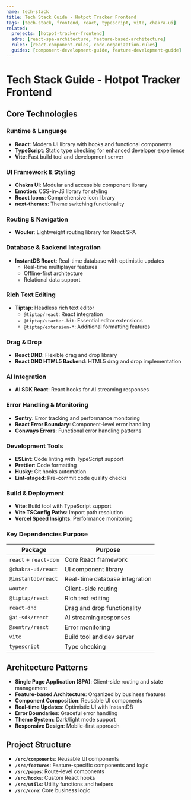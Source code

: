 ```yaml
---
name: tech-stack
title: Tech Stack Guide - Hotpot Tracker Frontend
tags: [tech-stack, frontend, react, typescript, vite, chakra-ui]
related:
  projects: [hotpot-tracker-frontend]
  adrs: [react-spa-architecture, feature-based-architecture]
  rules: [react-component-rules, code-organization-rules]
  guides: [component-development-guide, feature-development-guide]
---
```


# Tech Stack Guide - Hotpot Tracker Frontend

## Core Technologies

### Runtime & Language

- **React**: Modern UI library with hooks and functional components
- **TypeScript**: Static type checking for enhanced developer experience
- **Vite**: Fast build tool and development server

### UI Framework & Styling

- **Chakra UI**: Modular and accessible component library
- **Emotion**: CSS-in-JS library for styling
- **React Icons**: Comprehensive icon library
- **next-themes**: Theme switching functionality

### Routing & Navigation

- **Wouter**: Lightweight routing library for React SPA

### Database & Backend Integration

- **InstantDB React**: Real-time database with optimistic updates
  - Real-time multiplayer features
  - Offline-first architecture
  - Relational data support

### Rich Text Editing

- **Tiptap**: Headless rich text editor
  - `@tiptap/react`: React integration
  - `@tiptap/starter-kit`: Essential editor extensions
  - `@tiptap/extension-*`: Additional formatting features

### Drag & Drop

- **React DND**: Flexible drag and drop library
- **React DND HTML5 Backend**: HTML5 drag and drop implementation

### AI Integration

- **AI SDK React**: React hooks for AI streaming responses

### Error Handling & Monitoring

- **Sentry**: Error tracking and performance monitoring
- **React Error Boundary**: Component-level error handling
- **Conways Errors**: Functional error handling patterns

### Development Tools

- **ESLint**: Code linting with TypeScript support
- **Prettier**: Code formatting
- **Husky**: Git hooks automation
- **Lint-staged**: Pre-commit code quality checks

### Build & Deployment

- **Vite**: Build tool with TypeScript support
- **Vite TSConfig Paths**: Import path resolution
- **Vercel Speed Insights**: Performance monitoring

### Key Dependencies Purpose

| Package | Purpose |
|---------|---------|
| `react` + `react-dom` | Core React framework |
| `@chakra-ui/react` | UI component library |
| `@instantdb/react` | Real-time database integration |
| `wouter` | Client-side routing |
| `@tiptap/react` | Rich text editing |
| `react-dnd` | Drag and drop functionality |
| `@ai-sdk/react` | AI streaming responses |
| `@sentry/react` | Error monitoring |
| `vite` | Build tool and dev server |
| `typescript` | Type checking |

## Architecture Patterns

- **Single Page Application (SPA)**: Client-side routing and state management
- **Feature-based Architecture**: Organized by business features
- **Component Composition**: Reusable UI components
- **Real-time Updates**: Optimistic UI with InstantDB
- **Error Boundaries**: Graceful error handling
- **Theme System**: Dark/light mode support
- **Responsive Design**: Mobile-first approach

## Project Structure

- **`/src/components`**: Reusable UI components
- **`/src/features`**: Feature-specific components and logic
- **`/src/pages`**: Route-level components
- **`/src/hooks`**: Custom React hooks
- **`/src/utils`**: Utility functions and helpers
- **`/src/core`**: Core business logic